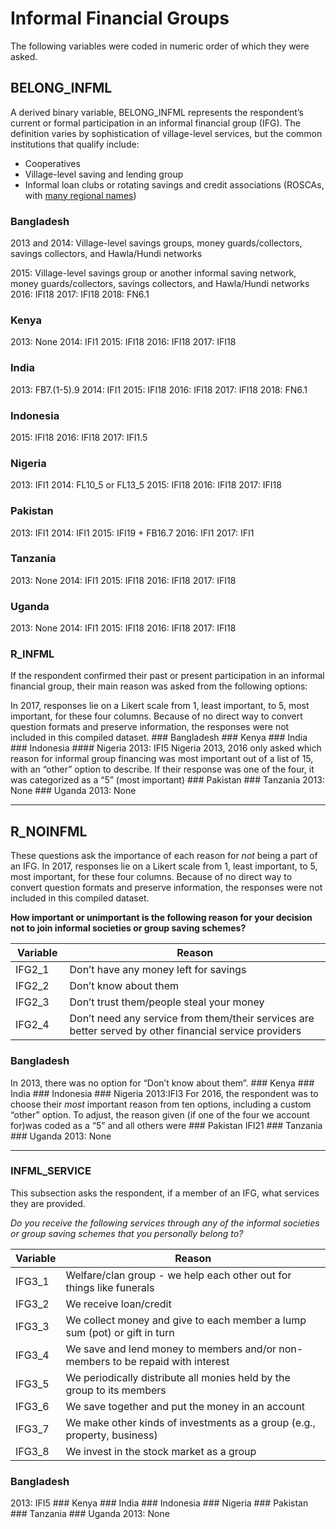 # Informal Financial Groups

The following variables were coded in numeric order of which they were asked.

## BELONG_INFML

A derived binary variable, BELONG_INFML represents the respondent's current or formal participation in an informal financial group (IFG). The definition varies by sophistication of village-level services, but the common institutions that qualify include:

* Cooperatives
* Village-level saving and lending group
* Informal loan clubs or rotating savings and credit associations (ROSCAs, with [many regional names](http://www.gdrc.org/icm/rosca/rosca-names.html))

### Bangladesh
2013 and 2014: Village-level savings groups, money guards/collectors, savings collectors, and Hawla/Hundi networks

2015:  Village-level savings group or another informal saving network, money guards/collectors, savings collectors, and Hawla/Hundi networks
2016: IFI18
2017: IFI18
2018: FN6.1

### Kenya
2013: None
2014: IFI1
2015: IFI18
2016: IFI18
2017: IFI18

### India
2013: FB7.(1-5).9
2014: IFI1
2015: IFI18
2016: IFI18
2017: IFI18
2018: FN6.1

### Indonesia
2015: IFI18
2016: IFI18
2017: IFI1.5

### Nigeria
2013: IFI1
2014: FL10_5 or FL13_5
2015: IFI18
2016: IFI18
2017: IFI18

### Pakistan
2013: IFI1
2014: IFI1
2015: IFI19 + FB16.7
2016: IFI1
2017: IFI1

### Tanzania
2013: None
2014: IFI1
2015: IFI18
2016: IFI18
2017: IFI18

### Uganda
2013: None
2014: IFI1
2015: IFI18
2016: IFI18
2017: IFI18

### R_INFML
If the respondent confirmed their past or present participation in an informal financial group, their main reason was asked from the following options:

In 2017, responses lie on a Likert scale from 1, least important, to 5, most important, for these four columns. Because of no direct way to convert question formats and preserve information, the responses were not included in this compiled dataset.
### Bangladesh
### Kenya
### India
### Indonesia
#### Nigeria
2013: IFI5
Nigeria 2013, 2016 only asked which reason for informal group financing was most important
out of a list of 15, with an "other" option to describe.
If their response was one of the four, it was categorized as a "5" (most important)
### Pakistan
### Tanzania
2013: None
### Uganda
2013: None

----

## R_NOINFML
These questions ask the importance of each reason for _not_ being a part of an IFG. 
In 2017, responses lie on a Likert scale from 1, least important, to 5, most important, for these four columns. Because of no direct way to convert question formats and preserve information, the responses were not included in this compiled dataset.

**How important or unimportant is the following reason for your decision not to join informal societies or group saving schemes?**

Variable | Reason
-------- | ---------------------------------------
IFG2_1   | Don't have any money left for savings
IFG2_2   | Don't know about them
IFG2_3   | Don't trust them/people steal your money
IFG2_4   | Don't need any service from them/their services are better served by other financial service providers

### Bangladesh
In 2013, there was no option for "Don't know about them".
### Kenya
### India
### Indonesia
### Nigeria
2013:IFI3
  For 2016, the respondent was to choose their _most_ important reason from ten options, including a custom "other" option. To adjust, the reason given (if one of the four we account for)was coded as a "5" and all others were 
### Pakistan
IFI21
### Tanzania
### Uganda
2013: None

----

### INFML_SERVICE
This subsection asks the respondent, if a member of an IFG, what services they are provided.

*Do you receive the following services through any of the informal societies or group saving schemes that you personally belong to?*

Variable | Reason
-------- | -------------------------------------------------------------       
IFG3_1   | Welfare/clan group - we help each other out for things like funerals
IFG3_2   | We receive loan/credit
IFG3_3   | We collect money and give to each member a lump sum (pot) or gift in turn
IFG3_4   | We save and lend money to members and/or non-members to be repaid with interest
IFG3_5   | We periodically distribute all monies held by the group to its members
IFG3_6   | We save together and put the money in an account
IFG3_7   | We make other kinds of investments as a group (e.g., property, business)
IFG3_8   | We invest in the stock market as a group

### Bangladesh
2013: 
IFI5
### Kenya
### India
### Indonesia
### Nigeria
### Pakistan
### Tanzania
### Uganda
2013: None
